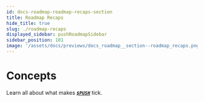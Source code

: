 ```yaml
---
id: docs-roadmap-roadmap-recaps-section
title: Roadmap Recaps
hide_title: true
slug: ./roadmap-recaps
displayed_sidebar: pushRoadmapSidebar
sidebar_position: 101
image: '/assets/docs/previews/docs_roadmap__section--roadmap_recaps.png'
---
```


# Concepts

Learn all about what makes [**_`$PUSH`_**](https://coinmarketcap.com/currencies/epns/ '$PUSH at Coinmarketcap.com') tick.

<head>
  <title>Roadmap Recaps | Push Roadmap | Push Documentation</title>
</head>


<DocCardList />
